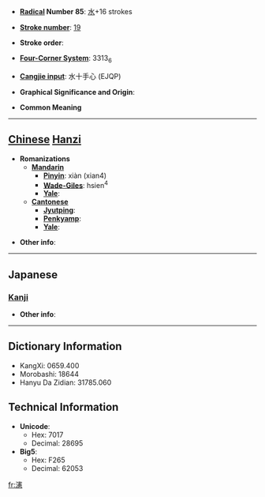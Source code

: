 * '''[[Wiktionary:Chinese radical index| Radical]] Number 85''': [[Wiktionary:Chinese radical index 水|水]]+16 strokes

* '''[[Wiktionary:Chinese total strokes index|Stroke number]]''': [[Wiktionary:Chinese total strokes index 19|19]]

* '''Stroke order''': 

* '''[[Wiktionary:Chinese four corner index|Four-Corner System]]''': 3313<sub>6</sub>

* '''[[Wiktionary:Chinese Cangjie index|Cangjie input]]''': 水十手心 (EJQP)

* '''Graphical Significance and Origin''': 

* '''Common Meaning'''

----

== [[Chinese]] [[Hanzi]] ==

* '''Romanizations'''
** '''[[Mandarin]]'''
*** '''[[Pinyin]]''': xiàn (xian4)
*** '''[[Wade-Giles]]''': hsien<sup>4</sup>
*** '''[[Yale]]''': 
** '''[[Cantonese]]'''
*** '''[[Jyutping]]''':
*** '''[[Penkyamp]]''': 
*** '''[[Yale]]''': 

* '''Other info''': 

----

==Japanese==
===[[Kanji]]===
{{kanji|on readings=[[けん]] (ken), [[こん]] (kon)|kun readings=}}

* '''Other info''':  

----

== Dictionary Information ==

* KangXi: 0659.400
* Morobashi: 18644
* Hanyu Da Zidian: 31785.060

== Technical Information ==

* '''Unicode''':
** Hex: 7017
** Decimal: 28695
* '''Big5''':
** Hex: F265
** Decimal: 62053

[[fr:瀗]]